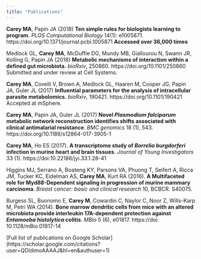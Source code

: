 ```yaml
---
title: "Publications"
---
```


**Carey MA**, Papin JA (2018) **Ten simple rules for biologists learning to program.** *PLOS Computational Biology* 14(1): e1005871. https://doi.org/10.1371/journal.pcbi.1005871
**Accessed over 36,000 times**

Medlock GL, **Carey MA**, McDuffie DG, Mundy MB, Giallourou N, Swann JR, Kolling G, Papin JA (2018) **Metabolic mechanisms of interaction within a defined gut microbiota.** *bioRxiv*, 250860. https://doi.org/10.1101/250860
Submitted and under review at Cell Systems.

**Carey MA**, Covelli V, Brown A, Medlock GL, Haaren M, Cooper JG, Papin JA, Guler JL (2017) **Influential parameters for the analysis of intracellular parasite metabolomics.** *bioRxiv*, 190421. https://doi.org/10.1101/190421
Accepted at mSphere.

**Carey MA**, Papin JA, Guler JL (2017) **Novel *Plasmodium falciparum* metabolic network reconstruction identifies shifts associated with clinical antimalarial resistance**. *BMC genomics* 18 (1), 543. https://doi.org/10.1186/s12864-017-3905-1

**Carey MA**, Ho ES (2017). **A transcriptome study of *Borrelia burgdorferi* infection in murine heart and brain tissues**. *Journal of Young Investigators* 33 (1). https://doi:10.22186/jyi.33.1.28-41

Higgins MJ, Serrano A, Boateng KY, Parsons VA, Phuong T, Seifert A, Ricca JM, Tucker KC, Eidelman AS, **Carey MA**, Kurt RA (2016). **A Multifaceted role for Myd88-Dependent signaling in progression of murine mammary carcinoma**. *Breast cancer: basic and clinical research* 10, BCBCR. S40075. 

Burgess SL, Buonomo E, **Carey M**, Cowardin C, Naylor C, Noor Z, Wills-Karp M, Petri WA (2014). **Bone marrow dendritic cells from mice with an altered microbiota provide interleukin 17A-dependent protection against *Entamoeba histolytica* colitis**. *MBio* 5 (6), e01817. https://doi: 10.1128/mBio.01817-14
	

[Full list of publications on Google Scholar] (https://scholar.google.com/citations?user=QDldimoAAAAJ&hl=en&authuser=1)
